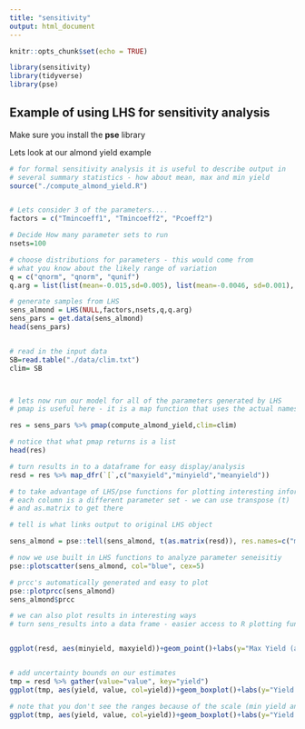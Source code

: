 ```yaml
---
title: "sensitivity"
output: html_document
---
```


```r
knitr::opts_chunk$set(echo = TRUE)

library(sensitivity)
library(tidyverse)
library(pse)

```

## Example of using LHS for sensitivity analysis

Make sure you install the **pse** library


Lets look at our almond yield example

```r

# for formal sensitivity analysis it is useful to describe output in
# several summary statistics - how about mean, max and min yield
source("./compute_almond_yield.R")


# Lets consider 3 of the parameters....
factors = c("Tmincoeff1", "Tmincoeff2", "Pcoeff2")

# Decide How many parameter sets to run
nsets=100

# choose distributions for parameters - this would come from
# what you know about the likely range of variation
q = c("qnorm", "qnorm", "qunif")
q.arg = list(list(mean=-0.015,sd=0.005), list(mean=-0.0046, sd=0.001), list(min=0.00429, max=0.00431))

# generate samples from LHS
sens_almond = LHS(NULL,factors,nsets,q,q.arg)
sens_pars = get.data(sens_almond)
head(sens_pars)


# read in the input data
SB=read.table("./data/clim.txt")
clim= SB



# lets now run our model for all of the parameters generated by LHS
# pmap is useful here - it is a map function that uses the actual names of input parameters

res = sens_pars %>% pmap(compute_almond_yield,clim=clim)

# notice that what pmap returns is a list 
head(res)

# turn results in to a dataframe for easy display/analysis
resd = res %>% map_dfr(`[`,c("maxyield","minyield","meanyield"))

# to take advantage of LHS/pse functions for plotting interesting information we can send results back - results need to be in a matrix
# each column is a different parameter set - we can use transpose (t)
# and as.matrix to get there

# tell is what links output to original LHS object

sens_almond = pse::tell(sens_almond, t(as.matrix(resd)), res.names=c("maxyield","minyield","meanyield"))

# now we use built in LHS functions to analyze parameter seneisitiy
pse::plotscatter(sens_almond, col="blue", cex=5)

# prcc's automatically generated and easy to plot
pse::plotprcc(sens_almond)
sens_almond$prcc

# we can also plot results in interesting ways
# turn sens_results into a data frame - easier access to R plotting functions


ggplot(resd, aes(minyield, maxyield))+geom_point()+labs(y="Max Yield (as anomoly)", "Min Yield (as anomoly")


# add uncertainty bounds on our estimates
tmp = resd %>% gather(value="value", key="yield")
ggplot(tmp, aes(yield, value, col=yield))+geom_boxplot()+labs(y="Yield (as anomoly)")

# note that you don't see the ranges because of the scale (min yield anomoly much smaller than max) - here's a more informative way to graph
ggplot(tmp, aes(yield, value, col=yield))+geom_boxplot()+labs(y="Yield (as anomoly)")+facet_wrap(~yield, scales="free" )




```


